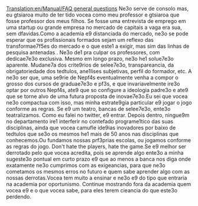 [[Translation:en/Manual/FAQ general questions]]
Ne3o serve de consolo mas, eu gtsiaroa muito de ter tido vocea como meu professor e gtsiaroa que fosse professor dos meus filhos. Se fosse uma entrevista de emprego em uma startup ou grande empresa no mercado de capitais a vaga era sua, sem dfavidas.Como a academia e9 distanciada do mercado, ne3o se pode esperar que os profissionais formados sejam um reflexo das transformae7f5es do mercado e o que este1 a exigir, mas sim das linhas de pesquisa  antenadas . Ne3o de1 pra culpar os professores, com dedicae7e3o exclusiva. Mesmo em longo prazo, ne3o he1 solue7e3o aparente. Mudane7a dos crite9rios de selee7e3o, transpareancia, da obrigatoriedade dos tedtulos, ane1lises subjetivas, perfil do formador, etc. A ne3o ser que, uma se9rie de Nepf4s eventualmente venha a compor o grosso dos cursos de graduae7e3o e pf3s, e que invariavelmente ire3o optar por outros Nepf4s, ate9 que so configure a ideologia padre3o e ate9 que se torne alvo de uma futura proposta de inovae7e3o.Eu sei que vocea ne3o compactua com isso, mas minha estrate9gia particular e9 jogar o jogo conforme as regras. Se e9 um teatro, bancas de selee7e3o, ente3o teatralizamos. Como eu falei no twitter, e9 entrar. Depois dentro, ningue9m no departamento ire1 interferir no contefado programe1tico das suas disciplinas, ainda que vocea camufle ide9ias inovadores por baixo de tedtulos que se3o os mesmos he1 mais de 50 anos nas disciplinas que conhecemos.Ou fundamos nossas prf3prias escolas, ou jogamos conforme as regras do jogo. Don't hate the players, hate the game.Se  e9 melhor ser derrotado pelo que vocea acredita, pois se aprende algo  ente3o a minha sugeste3o pontual em curto prazo e9 que ao menos a banca nos diga onde exatamente ne3o cumprimos com as exigeancias, para que ne3o cometamos os mesmos erros no futuro e quem sabe aprender algo com as nossas derrotas.Vocea tem muito a ensinar e ne3o e9 do tipo que entraria na academia por oportunismo. Continue mostrando fora da academia quem vocea e9 e o que vocea sabe, para eles terem cieancia do que este3o perdendo.